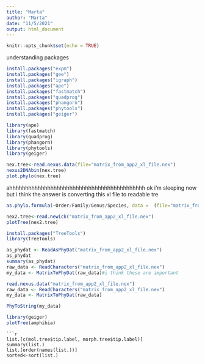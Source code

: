 ```yaml
---
title: "Marta"
author: "Marta"
date: "11/5/2021"
output: html_document
---
```


```r
knitr::opts_chunk$set(echo = TRUE)
```

understanding packages

```r
install.packages("expm")
install.packages("gee")
install.packages("igraph")
install.packages("ape")
install.packages("fastmatch")
install.packages("quadprog")
install.packages("phangorn")
install.packages("phytools")
install.packages("geiger")
```

```r
library(ape)
library(fastmatch)
library(quadprog)
library(phangorn)
library(phytools)
library(geiger)
```

```r
nex.tree<-read.nexus.data(file="matrix_from_app2_xl_file.nex")
nexus2DNAbin(nex.tree)
plot.phylo(nex.tree)
```
ahhhhhhhhhhhhhhhhhhhhhhhhhhhhhhhhhhhhhhhhhhh ok i'm sleeping now but i think the answer is converting this xl file to readable tre
```r
as.phylo.formula(~Order/Family/Genus/Species, data =  (file="matrix_from_app2_xl_file.nex"))
```

```r
nex2.tree<-read.newick("matrix_from_app2_xl_file.nex")
plotTree(nex2.tree)
```

```r
install.packages("TreeTools")
library(TreeTools)
```
```r
as_phydat <- ReadAsPhyDat("matrix_from_app2_xl_file.nex")
as_phydat
summary(as_phydat)
raw_data <- ReadCharacters("matrix_from_app2_xl_file.nex")
my_data <- MatrixToPhyDat(raw_data)#i think these are important
```

```r
read.nexus.data("matrix_from_app2_xl_file.nex")
raw_data <- ReadCharacters("matrix_from_app2_xl_file.nex")
my_data <- MatrixToPhyDat(raw_data)
```

```r
PhyToString(my_data)
```

```r
library(geiger)
plotTree(amphibia)
```
```
```r
list.[c(mol.tree$tip.label, morph.tree$tip.label)]
summary(list.)
list.[order(names(list.))]
sorted<-sort(list.)
```
